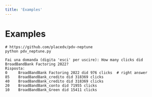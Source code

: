 ```yaml
---
title: 'Examples'
---
```


# Examples

```shell copy
# https://github.com/placedv/pdv-neptune
python pdv_neptune.py

Fai una domanda (digita 'esci' per uscire): How many clicks did BroadBandBank Factoring 2022?
Risposta:
0     BroadBandBank Factoring 2022 did 976 clicks  # right answer
85    BroadBandBank_credito did 318369 clicks
40    BroadBandBank_credito did 318369 clicks
20    BroadBandBank_conto did 71955 clicks
10    BroadBandBank_Green did 15411 clicks
```
